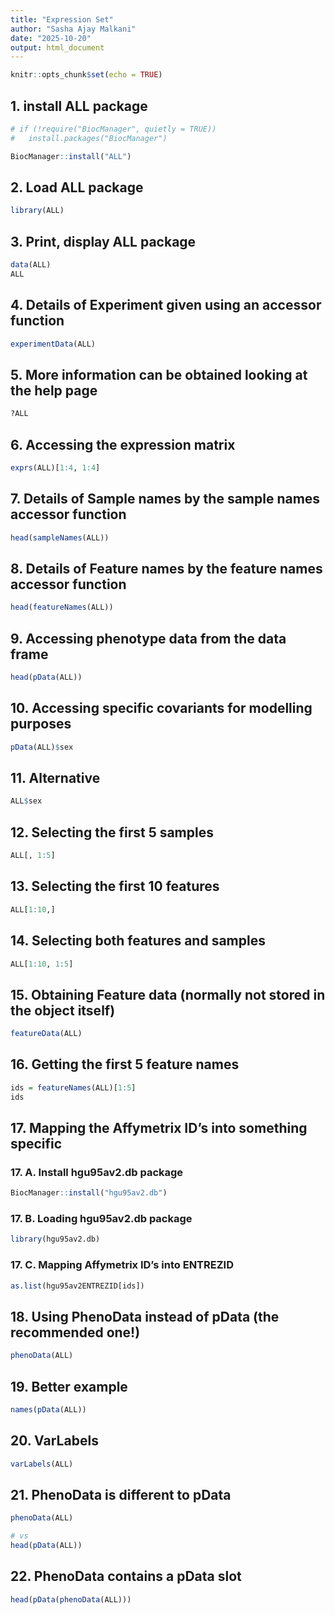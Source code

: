```yaml
---
title: "Expression Set"
author: "Sasha Ajay Malkani"
date: "2025-10-20"
output: html_document
---
```


```r
knitr::opts_chunk$set(echo = TRUE)
```

## 1. install ALL package

```r
# if (!require("BiocManager", quietly = TRUE))
#   install.packages("BiocManager")

BiocManager::install("ALL")

```

## 2. Load ALL package

```r
library(ALL)

```

## 3. Print, display ALL package

```r
data(ALL)
ALL

```

## 4. Details of Experiment given using an accessor function

```r
experimentData(ALL)

```

## 5. More information can be obtained looking at the help page

```r
?ALL

```

## 6. Accessing the expression matrix

```r
exprs(ALL)[1:4, 1:4]

```

## 7. Details of Sample names by the sample names accessor function

```r
head(sampleNames(ALL))

```

## 8.  Details of Feature names by the feature names accessor function

```r
head(featureNames(ALL))

```

## 9. Accessing phenotype data from the data frame

```r
head(pData(ALL))

```

## 10. Accessing specific covariants for modelling purposes

```r
pData(ALL)$sex

```

## 11. Alternative

```r
ALL$sex

```

## 12. Selecting the first 5 samples

```r
ALL[, 1:5]

```

## 13. Selecting the first 10 features

```r
ALL[1:10,]

```

## 14. Selecting both features and samples

```r
ALL[1:10, 1:5]

```

## 15. Obtaining Feature data (normally not stored in the object itself)

```r
featureData(ALL)

```

## 16. Getting the first 5 feature names

```r
ids = featureNames(ALL)[1:5]
ids

```

## 17. Mapping the Affymetrix ID's into something specific

### 17. A. Install hgu95av2.db package

```r
BiocManager::install("hgu95av2.db")

```

### 17. B. Loading hgu95av2.db package

```r
library(hgu95av2.db)

```

### 17. C. Mapping Affymetrix ID's into ENTREZID

```r
as.list(hgu95av2ENTREZID[ids])

```

## 18. Using PhenoData instead of pData (the recommended one!)

```r
phenoData(ALL)

```

## 19. Better example

```r
names(pData(ALL))

```

## 20. VarLabels

```r
varLabels(ALL)

```

## 21. PhenoData is different to pData

```r
phenoData(ALL)

# vs
head(pData(ALL))

```

## 22. PhenoData contains a pData slot

```r
head(pData(phenoData(ALL)))

```



